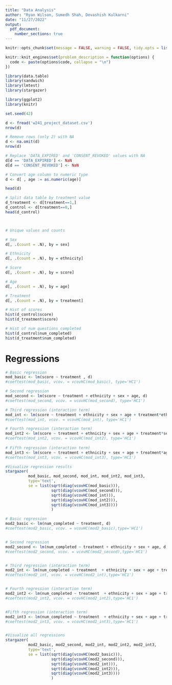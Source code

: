 ```yaml
---
title: "Data Analysis"
author: "Ryan Wilson, Sumedh Shah, Devashish Kulkarni"
date: "11/27/2022"
output: 
  pdf_document: 
    number_sections: true
---
```

```r
knitr::opts_chunk$set(message = FALSE, warning = FALSE, tidy.opts = list(width.cutoff = 60), tidy = TRUE )

knitr::knit_engines$set(problem_description = function(options) {
  code <- paste(options$code, collapse = "\n")
})
```

```r
library(data.table)
library(sandwich)
library(lmtest)
library(stargazer) 

library(ggplot2)
library(knitr)

set.seed(42)
```



```r
d <- fread('w241_project_dataset.csv')
nrow(d)

# Remove rows (only 2) with NA
d <- na.omit(d)
nrow(d)

# Replace 'DATA_EXPIRED' and 'CONSENT_REVOKED' values with NA
d[d == 'DATA_EXPIRED'] <- NaN
d[d == 'CONSENT_REVOKED'] <- NaN

# Convert age column to numeric type
d <- d[ , age := as.numeric(age)]

head(d)
```

```r

# Split data table by treatment value
d_treatment <- d[treatment==1,]
d_control <- d[treatment==0,]
head(d_control)



# Unique values and counts

# Sex
d[, .(count = .N), by = sex]

# Ethnicity
d[, .(count = .N), by = ethnicity]

# Score
d[, .(count = .N), by = score]

# Age
d[, .(count = .N), by = age]

# Treatment
d[, .(count = .N), by = treatment]

# Hist of scores
hist(d_control$score)
hist(d_treatment$score)

# Hist of num questions completed
hist(d_control$num_completed)
hist(d_treatment$num_completed)
```

# Regressions

```r

# Basic regression
mod_basic <- lm(score ~ treatment , d)
#coeftest(mod_basic, vcov. = vcovHC(mod_basic), type='HC1')

# Second regression
mod_second <- lm(score ~ treatment + ethnicity + sex + age, d)
#coeftest(mod_second, vcov. = vcovHC(mod_second), type='HC1')

# Third regression (interaction term)
mod_int <- lm(score ~ treatment + ethnicity + sex + age + treatment*ethnicity, d)
#coeftest(mod_int, vcov. = vcovHC(mod_int), type='HC1')

# Fourth regression (interaction term)
mod_int2 <- lm(score ~ treatment + ethnicity + sex + age + treatment*sex, d)
#coeftest(mod_int2, vcov. = vcovHC(mod_int2), type='HC1')
    
# Fifth regression (interaction term)
mod_int3 <- lm(score ~ treatment + ethnicity + sex + age + treatment*age, d)
#coeftest(mod_int3, vcov. = vcovHC(mod_int3), type='HC1')

#Visualize regression results
stargazer(
          mod_basic, mod_second, mod_int, mod_int2, mod_int3, 
          type='text', 
          se = list(sqrt(diag(vcovHC(mod_basic))),
                    sqrt(diag(vcovHC(mod_second))),
                    sqrt(diag(vcovHC(mod_int))),
                    sqrt(diag(vcovHC(mod_int2))),
                    sqrt(diag(vcovHC(mod_int3))))
                    )
```



```r

# Basic regression
mod2_basic <- lm(num_completed ~ treatment, d)
#coeftest(mod2_basic, vcov. = vcovHC(mod2_basic),type='HC1')


# Second regression
mod2_second <- lm(num_completed ~ treatment + ethnicity + sex + age, d)
#coeftest(mod2_second, vcov. = vcovHC(mod2_second),type='HC1')


# Third regression (interaction term)
mod2_int <- lm(num_completed ~ treatment  + ethnicity + sex + age + treatment*ethnicity, d)
#coeftest(mod2_int, vcov. = vcovHC(mod2_int),type='HC1')


# Fourth regression (interaction term)
mod2_int2 <- lm(num_completed ~ treatment  + ethnicity + sex + age + treatment*sex, d)
#coeftest(mod2_int2, vcov. = vcovHC(mod2_int2),type='HC1')


#Fifth regression (interaction term)
mod2_int3 <- lm(num_completed ~ treatment  + ethnicity + sex + age + treatment*age, d)
#coeftest(mod2_int3, vcov. = vcovHC(mod2_int3),type='HC1')   


#Visualize all regressions
stargazer(
          mod2_basic, mod2_second, mod2_int, mod2_int2, mod2_int3, 
          type='text', 
          se = list(sqrt(diag(vcovHC(mod2_basic))),
                    sqrt(diag(vcovHC(mod2_second))),
                    sqrt(diag(vcovHC(mod2_int))),
                    sqrt(diag(vcovHC(mod2_int2))),
                    sqrt(diag(vcovHC(mod2_int3))))
                    )

```

